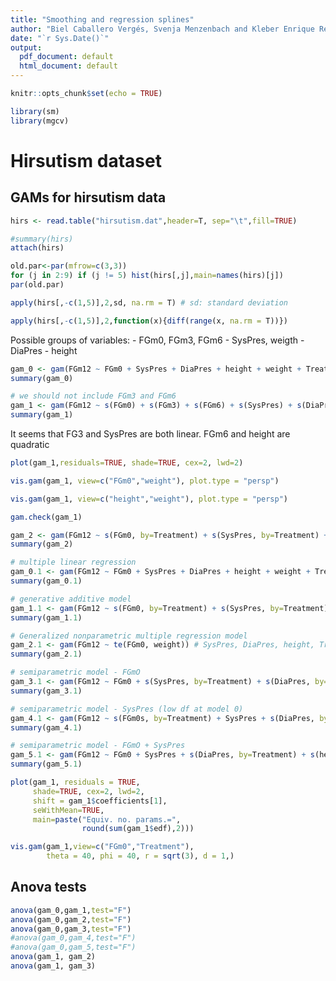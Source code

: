 ```yaml
---
title: "Smoothing and regression splines"
author: "Biel Caballero Vergés, Svenja Menzenbach and Kleber Enrique Reyes Illescas"
date: "`r Sys.Date()`"
output:
  pdf_document: default
  html_document: default
---
```


```r
knitr::opts_chunk$set(echo = TRUE)
```

```r
library(sm)
library(mgcv)
```

# Hirsutism dataset

## GAMs for hirsutism data
```r
hirs <- read.table("hirsutism.dat",header=T, sep="\t",fill=TRUE)

#summary(hirs)
attach(hirs)
```

```r
old.par<-par(mfrow=c(3,3))
for (j in 2:9) if (j != 5) hist(hirs[,j],main=names(hirs)[j])
par(old.par)
```

```r
apply(hirs[,-c(1,5)],2,sd, na.rm = T) # sd: standard deviation
```

```r
apply(hirs[,-c(1,5)],2,function(x){diff(range(x, na.rm = T))})
```

Possible groups of variables:
- FGm0, FGm3, FGm6
- SysPres, weigth
- DiaPres
- height


```r
gam_0 <- gam(FGm12 ~ FGm0 + SysPres + DiaPres + height + weight + Treatment)
summary(gam_0)
```

```r
# we should not include FGm3 and FGm6
gam_1 <- gam(FGm12 ~ s(FGm0) + s(FGm3) + s(FGm6) + s(SysPres) + s(DiaPres) + s(height) + s(weight), data=hirs)
summary(gam_1)
```

It seems that FG3 and SysPres are both linear. FGm6 and height are quadratic

```r
plot(gam_1,residuals=TRUE, shade=TRUE, cex=2, lwd=2)
```
```r
vis.gam(gam_1, view=c("FGm0","weight"), plot.type = "persp")
```

```r
vis.gam(gam_1, view=c("height","weight"), plot.type = "persp")
```

```r
gam.check(gam_1)
```


```r
gam_2 <- gam(FGm12 ~ s(FGm0, by=Treatment) + s(SysPres, by=Treatment) + s(DiaPres, by=Treatment) + s(height, by=Treatment) + s(weight, by=Treatment))
summary(gam_2)
```


```r
# multiple linear regression
gam_0.1 <- gam(FGm12 ~ FGm0 + SysPres + DiaPres + height + weight + Treatment)
summary(gam_0.1)
```

```r
# generative additive model
gam_1.1 <- gam(FGm12 ~ s(FGm0, by=Treatment) + s(SysPres, by=Treatment) + s(DiaPres, by=Treatment) + s(height, by=Treatment) + s(weight, by=Treatment))
summary(gam_1.1)
```

```r
# Generalized nonparametric multiple regression model
gam_2.1 <- gam(FGm12 ~ te(FGm0, weight)) # SysPres, DiaPres, height, Treatment)
summary(gam_2.1)
```
```r
# semiparametric model - FGmO
gam_3.1 <- gam(FGm12 ~ FGm0 + s(SysPres, by=Treatment) + s(DiaPres, by=Treatment) + s(height, by=Treatment) + s(weight, by=Treatment))
summary(gam_3.1)
```
```r
# semiparametric model - SysPres (low df at model 0)
gam_4.1 <- gam(FGm12 ~ s(FGm0s, by=Treatment) + SysPres + s(DiaPres, by=Treatment) + s(height, by=Treatment) + s(weight, by=Treatment))
summary(gam_4.1)
```

```r
# semiparametric model - FGmO + SysPres
gam_5.1 <- gam(FGm12 ~ FGm0 + SysPres + s(DiaPres, by=Treatment) + s(height, by=Treatment) + s(weight, by=Treatment))
summary(gam_5.1)
```

```r
plot(gam_1, residuals = TRUE,
     shade=TRUE, cex=2, lwd=2, 
     shift = gam_1$coefficients[1],
     seWithMean=TRUE,
     main=paste("Equiv. no. params.=",
                round(sum(gam_1$edf),2)))
```
```r
vis.gam(gam_1,view=c("FGm0","Treatment"),
        theta = 40, phi = 40, r = sqrt(3), d = 1,)
```


## Anova tests

```r
anova(gam_0,gam_1,test="F")
anova(gam_0,gam_2,test="F")
anova(gam_0,gam_3,test="F")
#anova(gam_0,gam_4,test="F")
#anova(gam_0,gam_5,test="F")
anova(gam_1, gam_2)
anova(gam_1, gam_3)
```















